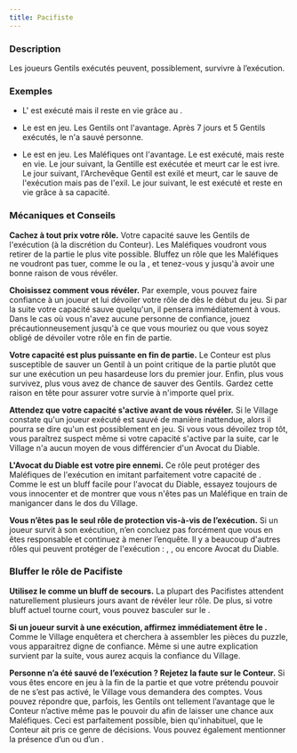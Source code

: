 ```yaml
---
title: Pacifiste
---
```



<Role PACIFISTE header />

### Description

Les joueurs Gentils exécutés peuvent, possiblement, survivre à l’exécution.

### Exemples

- L'<Role AUBERGISTE /> est exécuté mais il reste en vie grâce au <Role PACIFISTE />.

- Le <Role PACIFISTE /> est en jeu. Les Gentils ont l'avantage. Après 7 jours et 5 Gentils exécutés, le <Role PACIFISTE /> n'a sauvé personne.

- Le <Role PACIFISTE /> est en jeu. Les Maléfiques ont l'avantage. Le <Role LUNATIQUE /> est exécuté, mais reste en vie. Le jour suivant, la <Role BRUTE /> Gentille est exécutée et meurt car le <Role PACIFISTE /> est ivre. Le jour suivant, l'Archevêque Gentil est exilé et meurt, car le <Role PACIFISTE /> sauve de l'exécution mais pas de l'exil. Le jour suivant, le <Role PACIFISTE /> est exécuté et reste en vie grâce à sa capacité.

### Mécaniques et Conseils

**Cachez à tout prix votre rôle.** Votre capacité sauve les Gentils de l'exécution (à la discrétion du Conteur). Les Maléfiques voudront vous retirer de la partie le plus vite possible. Bluffez un rôle que les Maléfiques ne voudront pas tuer, comme le <Role FOU /> ou la <Role BRUTE />, et tenez-vous y jusqu'à avoir une bonne raison de vous révéler.

**Choisissez comment vous révéler.** Par exemple, vous pouvez faire confiance à un joueur et lui dévoiler votre rôle de <Role PACIFISTE /> dès le début du jeu. Si par la suite votre capacité sauve quelqu'un, il pensera immédiatement à vous. Dans le cas où vous n'avez aucune personne de confiance, jouez précautionneusement jusqu'à ce que vous mouriez ou que vous soyez obligé de dévoiler votre rôle en fin de partie.

**Votre capacité est plus puissante en fin de partie.** Le Conteur est plus susceptible de sauver un Gentil à un point critique de la partie plutôt que sur une exécution un peu hasardeuse lors du premier jour. Enfin, plus vous survivez, plus vous avez de chance de sauver des Gentils. Gardez cette raison en tête pour assurer votre survie à n'importe quel prix.

**Attendez que votre capacité s'active avant de vous révéler.** Si le Village constate qu'un joueur exécuté est sauvé de manière inattendue, alors il pourra se dire qu'un <Role PACIFISTE /> est possiblement en jeu. Si vous vous dévoilez trop tôt, vous paraîtrez suspect même si votre capacité s'active par la suite, car le Village n'a aucun moyen de vous différencier d'un Avocat du Diable.

**L'Avocat du Diable est votre pire ennemi.** Ce rôle peut protéger des Maléfiques de l'exécution en imitant parfaitement votre capacité de <Role PACIFISTE />. Comme le <Role PACIFISTE /> est un bluff facile pour l'avocat du Diable, essayez toujours de vous innocenter et de montrer que vous n'êtes pas un Maléfique en train de manigancer dans le dos du Village.

**Vous n’êtes pas le seul rôle de protection vis-à-vis de l’exécution.** Si un joueur survit à son exécution, n’en concluez pas forcément que vous en êtes responsable et continuez à mener l’enquête. Il y a beaucoup d'autres rôles qui peuvent protéger de l'exécution : <Role MARIN />, <Role HERBORISTE />, <Role FOU /> ou encore Avocat du Diable.

### Bluffer le rôle de Pacifiste

**Utilisez le <Role PACIFISTE /> comme un bluff de secours.** La plupart des Pacifistes attendent naturellement plusieurs jours avant de révéler leur rôle. De plus, si votre bluff actuel tourne court, vous pouvez basculer sur le <Role PACIFISTE />.

**Si un joueur survit à une exécution, affirmez immédiatement être le <Role PACIFISTE />.** Comme le Village enquêtera et cherchera à assembler les pièces du puzzle, vous apparaitrez digne de confiance. Même si une autre explication survient par la suite, vous aurez acquis la confiance du Village.

**Personne n’a été sauvé de l’exécution ? Rejetez la faute sur le Conteur.** Si vous êtes encore en jeu à la fin de la partie et que votre prétendu pouvoir de <Role PACIFISTE /> ne s’est pas activé, le Village vous demandera des comptes. Vous pouvez répondre que, parfois, les Gentils ont tellement l’avantage que le Conteur n’active même pas le pouvoir du <Role PACIFISTE /> afin de laisser une chance aux Maléfiques. Ceci est parfaitement possible, bien qu'inhabituel, que le Conteur ait pris ce genre de décisions. Vous pouvez également mentionner la présence d’un <Role CONSPIRATEUR /> ou d’un <Role ZOMBUUL />.

